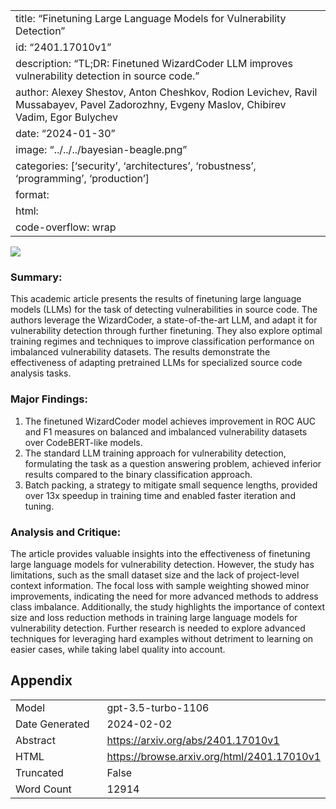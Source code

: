 
---
title: "Finetuning Large Language Models for Vulnerability Detection"
id: "2401.17010v1"
description: "TL;DR: Finetuned WizardCoder LLM improves vulnerability detection in source code."
author: Alexey Shestov, Anton Cheshkov, Rodion Levichev, Ravil Mussabayev, Pavel Zadorozhny, Evgeny Maslov, Chibirev Vadim, Egor Bulychev
date: "2024-01-30"
image: "../../../bayesian-beagle.png"
categories: ['security', 'architectures', 'robustness', 'programming', 'production']
format:
  html:
    code-overflow: wrap
---

![](None)

### Summary:
This academic article presents the results of finetuning large language models (LLMs) for the task of detecting vulnerabilities in source code. The authors leverage the WizardCoder, a state-of-the-art LLM, and adapt it for vulnerability detection through further finetuning. They also explore optimal training regimes and techniques to improve classification performance on imbalanced vulnerability datasets. The results demonstrate the effectiveness of adapting pretrained LLMs for specialized source code analysis tasks.

### Major Findings:
1. The finetuned WizardCoder model achieves improvement in ROC AUC and F1 measures on balanced and imbalanced vulnerability datasets over CodeBERT-like models.
2. The standard LLM training approach for vulnerability detection, formulating the task as a question answering problem, achieved inferior results compared to the binary classification approach.
3. Batch packing, a strategy to mitigate small sequence lengths, provided over 13x speedup in training time and enabled faster iteration and tuning.

### Analysis and Critique:
The article provides valuable insights into the effectiveness of finetuning large language models for vulnerability detection. However, the study has limitations, such as the small dataset size and the lack of project-level context information. The focal loss with sample weighting showed minor improvements, indicating the need for more advanced methods to address class imbalance. Additionally, the study highlights the importance of context size and loss reduction methods in training large language models for vulnerability detection. Further research is needed to explore advanced techniques for leveraging hard examples without detriment to learning on easier cases, while taking label quality into account.

## Appendix

|          |          |
|----------|----------|
| Model     | gpt-3.5-turbo-1106       |
| Date Generated     | 2024-02-02       |
| Abstract | [https://arxiv.org/abs/2401.17010v1](https://arxiv.org/abs/2401.17010v1)        |
| HTML     | [https://browse.arxiv.org/html/2401.17010v1](https://browse.arxiv.org/html/2401.17010v1)       |
| Truncated       | False       |
| Word Count       | 12914       |